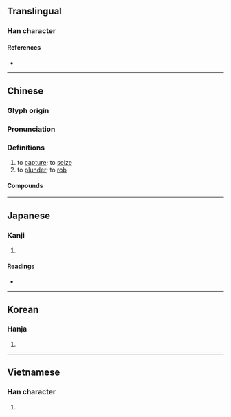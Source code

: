 {{also|掳}}
{{character info/new}}
==Translingual==

===Han character===
{{Han char|rn=64|rad=手|as=13|sn=16|four=51027|canj=QYPS|ids=⿰扌虜}}

====References====
* {{Han ref|kx=0457.310|dkj=12787|dj=0806.150|hdz=31968.010|uh=64C4|ud=25796|bh=BEDB|bd=48859}}

----

==Chinese==
{{zh-forms|s=掳|alt=虏-second round simplified}}

===Glyph origin===
{{Han etym}}

===Pronunciation===
{{zh-pron
|m=lǔ
|c=lou5
|mn=ló͘
|mc=y
|oc=y
|cat=v
}}

===Definitions===
{{zh-hanzi}}

# to [[capture]]; to [[seize]]
# to [[plunder]]; to [[rob]]

====Compounds====
{{zh-der|俘擄|姦淫擄掠|揎拳擄袖|撕擄|擄人勒贖|擄嘴|擄掠|擄袖揎拳|胡擄|胡擄忙亂}}

----

==Japanese==

===Kanji===
{{ja-kanji|grade=|rs=手13}}

# {{rfdef|ja|sort=手13}}

====Readings====
* {{ja-readings|on=[[りょ]] (ryo)|kun=[[とりく]] (toriku)}}

----

==Korean==

===Hanja===
{{ko-hanja|hangeul=[[로]]>[[노]]|eumhun=|rv=ro>no|mr=ro>no|y=lo>no}}

# {{rfdef|ko|sort=手13}}

----

==Vietnamese==

===Han character===
{{vi-hantu|[[lỗ]]|rs=手13}}

# {{rfdef|vi|sort=手13}}